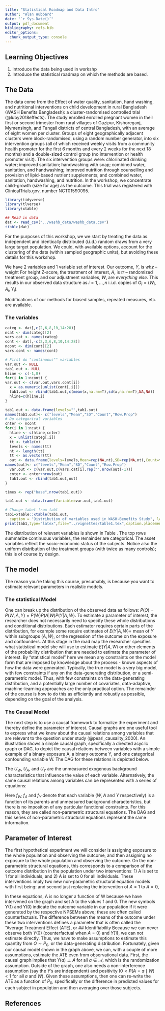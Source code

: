 ```yaml
---
title: "Statistical Roadmap and Data Intro"
author: "Alan Hubbard"
date: "`r Sys.Date()`"
output: pdf_document
bibliography: refs.bib
editor_options: 
  chunk_output_type: console
---
```


## Learning Objectives
1. Introduce the data being used in workshp
2. Introduce the statistical roadmap on which the methods are based.

## The Data
The data come from the Effect of water quality, sanitation, hand washing, and
nutritional interventions on child development in rural
Bangladesh (WASH Benefits Bangladesh):
a cluster-randomised controlled trial (@luby2018effects). The study enrolled enrolled pregnant women in their first or second trimester
from rural villages of Gazipur, Kishoreganj, Mymensingh, and Tangail districts of central Bangladesh, with an average
of eight women per cluster. Groups of eight geographically adjacent clusters were block-randomised, using a random
number generator, into six intervention groups (all of which received weekly visits from a community health promoter
for the first 6 months and every 2 weeks for the next 18 months) and a double-sized control group (no intervention or
health promoter visit). The six intervention groups were: chlorinated drinking water; improved sanitation;
handwashing with soap; combined water, sanitation, and handwashing; improved nutrition through counselling and
provision of lipid-based nutrient supplements; and combined water, sanitation, handwashing, and nutrition. In the workshop, we concentrate child-growth (size for age) as the outcome.  This trial was registered with ClinicalTrials.gov, number NCT01590095.

```r
library(tidyverse)
library(tlverse)
library(xtable)

## Read in data
dat <- read_csv("../washb_data/washb_data.csv") 
tibble(dat)
```

For the purposes of this workshop, we we start by treating the data as independent and identically distributed (i.i.d.) random draws from a very large target population.  We could, with available options,  account for the clustering of the data (within sampled geographic units), but avoiding these details for this workshop.

We have 2 variables and 1 variable set of interest.  Our outcome, $Y$, is *whz* -- weight For height Z-score, the treatment of interest, $A$, is *tr* -- randomized treatment group, and 
our adjustment variables, $W$, are *everything else*.  This results in our observed data structure as $i=1,...,n$ i.i.d. copies of $O_i = (W_i,A_i,Y_i)$. 

Modifications of our methods for biased samples, repeated measures, etc. are available. 

### The variables
```r
categ <- dat[,c(2,6,8,10,14:28)]
ncat <- dim(categ)[2]
vars.cat <- names(categ)
cont <- dat[,-c(2,3,6,8,10,14:28)]
ncont <- dim(cont)[2]
vars.cont <- names(cont)

# First do "continuous"" variables
var.out <- NULL
tab1.out <- NULL
hline <- c(-1,0)
for(i in 1:ncont) {
var.out <- c(var.out,vars.cont[i])
  x = as.numeric(unlist(cont[,i]))
  tab1.out <- rbind(tab1.out,c(mean(x,na.rm=T),sd(x,na.rm=T),NA,NA))
  hline=c(hline,i)
}

tab1.out <- data.frame(levels="",tab1.out)
names(tab1.out)<- c("levels","Mean","SD","Count","Row.Prop")
# Do categorical variables
cnter <- ncont
for(i in 1:ncat) {
  hline <- c(hline,cnter)
  x = unlist(categ[,i])
  tt <- table(x)
  levels <- names(tt)
  nt <- length(tt)
  tt <- as.vector(tt)
  out <- data.frame(levels=levels,Mean=rep(NA,nt),SD=rep(NA,nt),Count=tt,Row.Perc=tt/sum(tt))
names(out)<- c("levels","Mean","SD","Count","Row.Prop")
  var.out <- c(var.out,c(vars.cat[i],rep("",nrow(out)-1)))
  cnter <- cnter+nrow(out)
  tab1.out <- rbind(tab1.out,out)
}

times <- rep("base",nrow(tab1.out))

tab1.out <- data.frame(Variable=var.out,tab1.out)
```


```r
# Change label from tabl
tab1=xtable::xtable(tab1.out, 
  caption = "Distribution of variables used in WASH-Benefits Study", label = "table_1", digits = 4,rownames=F,display=c("s","s","s","f","f","d","f"),align = "l|l|r|c|c||c|c|")
print(tab1,type="latex",file="../vignettes/table1.tex",caption.placement="top",include.rownames=F,hline.after=hline)

```
\include{table1}

The distribution of relevant variables is shown in Table \ref{table_1}.  The top
rows summarize continuous variables, the remainder are categorical.  The asset 
variables reflect the socio-economic status of the subjects.  Notice also the 
uniform distribution of the treatment groups (with twice as many controls); this 
is of course by design.

## The model
The reason you're taking this course, presumably, is because you want to estimate relevant parameters in realistic models.  

### The statistical Model

One can break up the distribution of the observed data as follows: $P(O)=P(W,A,Y)=P(W)P(A|W)P(Y|A,W)$. To estimate a parameter of interest, the researcher does not necessarily need to specify these whole distributions and conditional distributions. Each estimator requires certain parts of the distribution, for example some require estimates of $E(Y|A,W)=$ mean of $Y$ within subgroups $(A,W)$, or the regression of the outcome on the exposure and confounders. 
At this stage in the road map the researcher specifies what statistical model she will use to estimate $E(Y|A,W)$ or other elements of the probability distribution that are needed to estimate the parameter of interest. By “statistical model” here we mean any constraints on the model form that are imposed by knowledge about the process - known aspects of how the data were generated.  Typically, the true model is a very big model, with few constraints if any on the data-generating distribution, or a semi-parametric model. Thus, with few constraints on the data-generating distribution, and a potentially large number of covariates, data-adaptive, machine-learning approaches are the only practical option. The remainder of the course is how to do this as efficiently and robustly as possible, depending on the goal of the analysis.

### The Causal Model
The next step is to use a causal framework to formalize the experiment and thereby define the parameter of interest. Causal graphs are one useful tool to express what we know about the causal relations among variables that are relevant to the question under study (@pearl_causality_2000). An illustration shows a simple causal graph, specifically a directed acyclic graph or DAG, to depict the causal relations between variables with a simple example of a binary exposure A, a binary outcome Y, and one categorical confounding variable W. The DAG for these relations is depicted below. 

\includegraphics[width=4.0in]{CausalGraph.pdf}

The $U_W$, $U_A$, and $U_Y$ are the unmeasured exogenous background characteristics that influence the value of each variable.  Alternatively, the same causal relations among variables can be represented with a series of equations:
\begin{eqnarray*}
W &=& f_W(U_W) \\
A &=& f_A(W,U_A) \\
Y&=&f_Y(W,A,U_Y). 
\end{eqnarray*}

Here $f_W, f_A$ and $f_Y$ denote that each variable ($W, A$ and $Y$ respectively) is a function of its parents and unmeasured background characteristics, but there is no imposition of any particular functional constraints.  For this reason, they are called non-parametric structural equations. The DAG and this series of non-parametric structural equations represent the same information. 

## Parameter of Interest

The first hypothetical experiment we will consider is assigning exposure to the whole population and observing the outcome, and then assigning no exposure to the whole population and observing the outcome. On the non-parametric structural equations, this corresponds to a comparison of the outcome distribution in the population under two interventions: 1) A is set to 1 for all individuals, and 2) A is set to 0 for all individuals. These interventions imply two new non-parametric structural equation models with first being:
\begin{eqnarray*}
W &=& f_W(U_W) \\
A &=& 1 \\
Y(1)&=&f_Y(W,1,U_Y), 
\end{eqnarray*}
and second just replacing the intervention of $A=1$ to $A=0$,
\begin{eqnarray*}
W &=& f_W(U_W) \\
A &=& 0 \\
Y(0)&=&f_Y(W,0,U_Y).
\end{eqnarray*}

In these equations, A is no longer a function of W because we have intervened on the graph and set A to the values 1 and 0. The new symbols Y(1) and Y(0) indicate the outcome variable in our population if it were generated by the respective NPSEMs above; these are often called counterfactuals. The difference between the means of the outcome under these two interventions defines a parameter that is often called the “Average Treatment Effect (ATE), or
\begin{equation}
\label{ate}
ATE = E(Y(1)-Y(0))
\end{equation}
## Identifiability
Because we can never observe both $Y(0)$ (counterfactual when $A=0$) and $Y(1)$, we can not estimate \ref{ate} directly.  Thus, we have to make assumptions to estimate this quantity from $O \sim P_0$, or the data-generating distribution.  Fortunately, given our causal model shown in the graph above, we can, with a couple of more assumptions, estimate the ATE even from observational data.  First, the causal graph implies that $Y(a) \perp A$ for all $a \in \mathcal{A}$, which is the randomization assumption.  Outside of the graph, one also needs a non-interference assumption (say the $Y$'s are independent) and positivity ($0<P(A=a\mid W)< 1$ for all $a$ and $W$).  Given these assumptions, then one can re-write the ATE as a function of $P_0$, specifically
\begin{equation}
\label{estimand}
ATE = E(Y(1)=Y(0)) = E\left( E[Y \mid A=1,W]-E[Y \mid A=0,W] \right),
\end{equation}
or the difference in predicted values for each subject in populqtion and then averaging over those subjects.




## References

